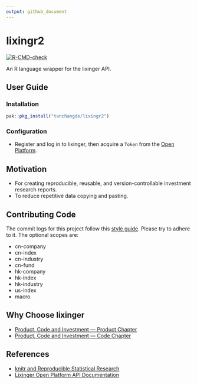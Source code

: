 ```yaml
---
output: github_document
---
```


# lixingr2

[![R-CMD-check](https://github.com/tanchangde/lixingr2/actions/workflows/R-CMD-check.yaml/badge.svg)](https://github.com/tanchangde/lixingr2/actions/workflows/R-CMD-check.yaml)

An R language wrapper for the lixinger API.

## User Guide

### Installation

```r
pak::pkg_install("tanchangde/lixingr2")
```

### Configuration

-   Register and log in to lixinger, then acquire a `Token` from the [Open Platform](https://www.lixinger.com/open/api/token).

## Motivation

-   For creating reproducible, reusable, and version-controllable investment research reports.
-   To reduce repetitive data copying and pasting.

## Contributing Code

The commit logs for this project follow this [style guide](https://www.conventionalcommits.org/en/v1.0.0/). Please try to adhere to it. The optional scopes are:

- cn-company
- cn-index
- cn-industry
- cn-fund
- hk-company
- hk-index
- hk-industry
- us-index
- macro

## Why Choose lixinger

-   [Product, Code and Investment — Product Chapter](https://www.lixinger.com/marketing/about-us-product)
-   [Product, Code and Investment — Code Chapter](https://www.lixinger.com/marketing/about-us-coding)

## References

-   [knitr and Reproducible Statistical Research](https://cosx.org/2012/06/reproducible-research-with-knitr/)
-   [Lixinger Open Platform API Documentation](https://www.lixinger.com/open/api/doc)
